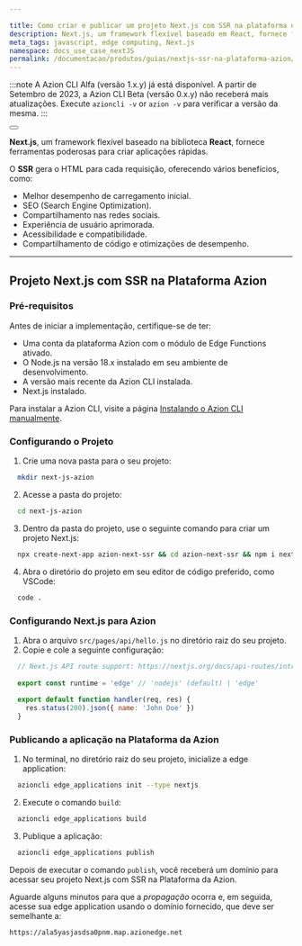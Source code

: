 ```yaml
---

title: Como criar e publicar um projeto Next.js com SSR na plataforma da Azion. 
description: Next.js, um framework flexível baseado em React, fornece ferramentas poderosas para criar aplicações rápidas. O SSR gera o HTML para cada requisição, oferecendo vários benefícios. 
meta_tags: javascript, edge computing, Next.js
namespace: docs_use_case_nextJS
permalink: /documentacao/produtos/guias/nextjs-ssr-na-plataforma-azion/
---
```



:::note 
A Azion CLI Alfa (versão 1.x.y) já está disponível. A partir de Setembro de 2023, a Azion CLI Beta (versão 0.x.y) não receberá mais atualizações. Execute `azioncli -v` or `azion -v` para verificar a versão da mesma.
:::

<Button href="/pt-br/documentacao/produtos/azion-cli/visao-geral/" text="Acessar a documentação da Azion CLI alfa" variant="secondary"> 
</Button>


**Next.js**, um framework flexível baseado na biblioteca **React**, fornece ferramentas poderosas para criar aplicações rápidas.

O **SSR** gera o HTML para cada requisição, oferecendo vários benefícios, como:

- Melhor desempenho de carregamento inicial.
- SEO (Search Engine Optimization).
- Compartilhamento nas redes sociais.
- Experiência de usuário aprimorada.
- Acessibilidade e compatibilidade.
- Compartilhamento de código e otimizações de desempenho.

---

## Projeto Next.js com SSR na Plataforma Azion

### Pré-requisitos

Antes de iniciar a implementação, certifique-se de ter:

- Uma conta da plataforma Azion com o módulo de Edge Functions ativado.
- O Node.js na versão 18.x instalado em seu ambiente de desenvolvimento.
- A versão mais recente da Azion CLI instalada.
- Next.js instalado.

Para instalar a Azion CLI, visite a página [Instalando o Azion CLI manualmente](/pt-br/documentacao/produtos/guias/cli-instalando-manualmente/).

### Configurando o Projeto

1. Crie uma nova pasta para o seu projeto:

```bash
  mkdir next-js-azion
```

2. Acesse a pasta do projeto:

```bash
  cd next-js-azion
```

3. Dentro da pasta do projeto, use o seguinte comando para criar um projeto Next.js:

```bash
  npx create-next-app azion-next-ssr && cd azion-next-ssr && npm i next
```

4. Abra o diretório do projeto em seu editor de código preferido, como VSCode:

```bash
  code .
```

### Configurando Next.js para Azion

1. Abra o arquivo `src/pages/api/hello.js` no diretório raiz do seu projeto.
2. Copie e cole a seguinte configuração:

```js
  // Next.js API route support: https://nextjs.org/docs/api-routes/introduction
  
  export const runtime = 'edge' // 'nodejs' (default) | 'edge'
  
  export default function handler(req, res) {
    res.status(200).json({ name: 'John Doe' })
  }
```

### Publicando a aplicação na Plataforma da Azion

1. No terminal, no diretório raiz do seu projeto, inicialize a edge application:

```bash
  azioncli edge_applications init --type nextjs
```

2. Execute o comando `build`:

```bash
  azioncli edge_applications build
```

3. Publique a aplicação:

```bash
  azioncli edge_applications publish
```

Depois de executar o comando `publish`, você receberá um domínio para acessar seu projeto Next.js com SSR na Plataforma da Azion.

Aguarde alguns minutos para que a *propagação* ocorra e, em seguida, acesse sua edge application usando o domínio fornecido, que deve ser semelhante a:

`https://ala5yasjasdsa0pnm.map.azionedge.net`


